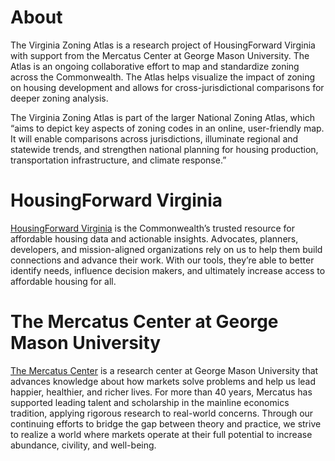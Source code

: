# About {.unnumbered}

The Virginia Zoning Atlas is a research project of HousingForward Virginia with support from the Mercatus Center at George Mason University. The Atlas is an ongoing collaborative effort to map and standardize zoning across the Commonwealth. The Atlas helps visualize the impact of zoning on housing development and allows for cross-jurisdictional comparisons for deeper zoning analysis.

The Virginia Zoning Atlas is part of the larger National Zoning Atlas, which "aims to depict key aspects of zoning codes in an online, user-friendly map.  It will enable comparisons across jurisdictions, illuminate regional and statewide trends, and strengthen national planning for housing production, transportation infrastructure, and climate response." 


# HousingForward Virginia
[HousingForward Virginia](https://www.housingforwardva.org) is the Commonwealth’s trusted resource for affordable housing data and actionable insights. Advocates, planners, developers, and mission-aligned organizations rely on us to help them build connections and advance their work. With our tools, they’re able to better identify needs, influence decision makers, and ultimately increase access to affordable housing for all.

# The Mercatus Center at George Mason University
[The Mercatus Center](https://www.mercatus.org) is a research center at George Mason University that advances knowledge about how markets solve problems and help us lead happier, healthier, and richer lives. For more than 40 years, Mercatus has supported leading talent and scholarship in the mainline economics tradition, applying rigorous research to real-world concerns. Through our continuing efforts to bridge the gap between theory and practice, we strive to realize a world where markets operate at their full potential to increase abundance, civility, and well-being.



